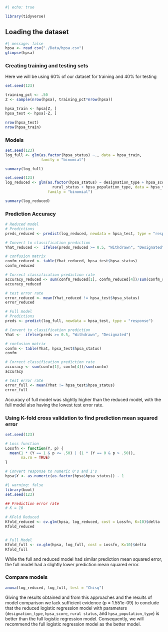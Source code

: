 ```r
#| echo: true

library(tidyverse)
```

## Loading the dataset

```r
#| message: false
hpsa <- read_csv("./Data/hpsa.csv") 
glimpse(hpsa)
```

### Creating training and testing sets

Here we will be using 60% of our dataset for training and 40% for testing

```r
set.seed(123)

training_pct <- .50 
Z <- sample(nrow(hpsa), training_pct*nrow(hpsa))

hpsa_train <- hpsa[Z, ]
hpsa_test <- hpsa[-Z, ]

nrow(hpsa_test)
nrow(hpsa_train)
```

### Models

```r
set.seed(123)
log_full <- glm(as.factor(hpsa_status) ~., data = hpsa_train, 
                family = "binomial")

summary(log_full)
```

```r
set.seed(123)
log_reduced <- glm(as.factor(hpsa_status) ~ designation_type + hpsa_score + 
                     rural_status + hpsa_population_type, data = hpsa_train, 
                   family = "binomial")

summary(log_reduced)
```

### Prediction Accuracy

```r

# Reduced model
# Predictions
preds_reduced <- predict(log_reduced, newdata = hpsa_test, type = "response")

# Convert to classification prediction
Yhat_reduced <-  ifelse(preds_reduced >= 0.5, "Withdrawn", "Designated")

# confusion matrix
confm_reduced <- table(Yhat_reduced, hpsa_test$hpsa_status)
confm_reduced

# Correct classification prediction rate
accuracy_reduced <- sum(confm_reduced[1], confm_reduced[4])/sum(confm_reduced)
accuracy_reduced

# test error rate
error_reduced <- mean(Yhat_reduced != hpsa_test$hpsa_status)
error_reduced
```

```r

# Full model
# Predictions
preds <- predict(log_full, newdata = hpsa_test, type = "response")

# Convert to classification prediction
Yhat <-  ifelse(preds >= 0.5, "Withdrawn", "Designated")

# confusion matrix
confm <- table(Yhat, hpsa_test$hpsa_status)
confm

# Correct classification prediction rate
accuracy <- sum(confm[1], confm[4])/sum(confm)
accuracy

# test error rate 
error_full <- mean(Yhat != hpsa_test$hpsa_status)
error_full
```

Accuracy of full model was slightly higher than the reduced model, with the full model also having the lowest test error rate.

### Using K-fold cross validation to find prediction mean squared error

```r
set.seed(123)

# Loss function
Lossfn <- function(Y, p) {
  mean(1 * (Y == 1 & p <= .50) | (1 * (Y == 0 & p > .50)),
       na.rm = TRUE)
}

# Convert response to numeric 0's and 1's
hpsa$Y <- as.numeric(as.factor(hpsa$hpsa_status)) - 1
```

```r
#| warning: false
library(boot)
set.seed(123)

## Prediction error rate
# K = 10

# KFold Reduced
Kfold_reduced <- cv.glm(hpsa, log_reduced, cost = Lossfn, K=10)$delta
Kfold_reduced


# Full Model 
Kfold_full <- cv.glm(hpsa, log_full, cost = Lossfn, K=10)$delta
Kfold_full
```

While the full and reduced model had similar prediction mean squared error, the full model had a slightly lower prediction mean squared error.

### Compare models

```r
anova(log_reduced, log_full, test = "Chisq")
```

Giving the results obtained and from this approaches and the results of model comparison we lack sufficient evidence (p = 1.551e-09) to conclude that the reduced logistic regression model with parameters (`designation_type`, `hpsa_score`, `rural status`, and `hpsa_population_type`) is better than the full logistic regression model.
Consequently, we will recommend the full logistic regression model as the better model.
